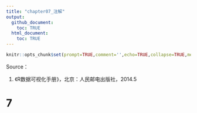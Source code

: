 ```yaml
---
title: "chapter07_注解"
output:
  github_document:
    toc: TRUE
  html_document:
    toc: TRUE
---
```


```r
knitr::opts_chunk$set(prompt=TRUE,comment='',echo=TRUE,collapse=TRUE,message=FALSE,warning=FALSE)
```

Source：

1.  《R数据可视化手册》，北京：人民邮电出版社，2014.5

# 7 
